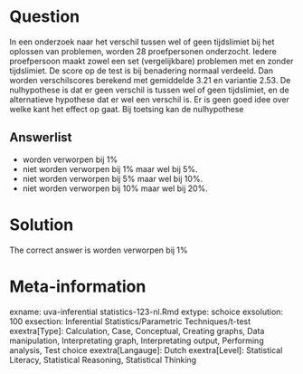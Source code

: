 Question
========

In een onderzoek naar het verschil tussen wel of geen tijdslimiet bij het oplossen van problemen, worden 28 proefpersonen onderzocht. Iedere proefpersoon maakt zowel een set (vergelijkbare) problemen met en zonder tijdslimiet. De score op de test is bij benadering normaal verdeeld. Dan worden verschilscores berekend met gemiddelde 3.21 en variantie 2.53. De nulhypothese is dat er geen verschil is tussen wel of geen tijdslimiet, en de alternatieve hypothese dat er wel een verschil is. Er is geen goed idee over welke kant het effect op gaat. Bij toetsing kan de nulhypothese

Answerlist
----------
* worden verworpen bij 1%
* niet worden verworpen bij 1% maar wel bij 5%.
* niet worden verworpen bij 5% maar wel bij 10%.
* niet worden verworpen bij 10% maar wel bij 20%.

Solution
========

The correct answer is  worden verworpen bij 1%

Meta-information
================
exname: uva-inferential statistics-123-nl.Rmd
extype: schoice
exsolution: 100
exsection: Inferential Statistics/Parametric Techniques/t-test
exextra[Type]: Calculation, Case, Conceptual, Creating graphs, Data manipulation, Interpretating graph, Interpretating output, Performing analysis, Test choice
exextra[Langauge]: Dutch
exextra[Level]: Statistical Literacy, Statistical Reasoning, Statistical Thinking
